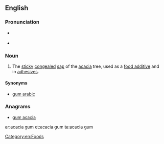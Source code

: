 ==English==

===Pronunciation===
* {{a|RP}} {{IPA|/əˈkeɪ.ʃə ɡʌm/|/əˈkeɪ.sjə ɡʌm/}}
* {{a|US}} {{IPA|/əˈkeɪ.ʃə ɡʌm/}}

===Noun===
{{en-noun|-}}
{{wikipedia}}

# The [[sticky]] [[congealed]] [[sap]] of the [[acacia]] tree, used as a [[food additive]] and in [[adhesive]]s.

====Synonyms====
* [[gum arabic]]

===Anagrams===
* [[gum acacia#English|gum acacia]]

[[Category:en:Foods]]

[[ar:acacia gum]]
[[et:acacia gum]]
[[ta:acacia gum]]
